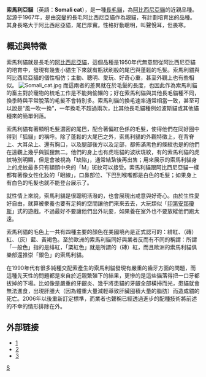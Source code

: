 {{Infobox Catbreed
<!-- Put article text AFTER this infobox markup. -->
<!-- see http://en.wikipedia.org/wiki/Template:Infobox_Catbreed for more info.-->
| name          = 索馬利亞貓
| image         = Blue_Somali_kitten_age_3_months.jpg
| imagecaption  = 一只蓝色索马利小猫
| altname       =
| nickname      = Fox cat; 長毛阿比西尼亞貓<!--Note spelling, per [[domestic_long-haired_cat|domestic long-haired cat]]; no registry actually calls this a Longhair Abyssian, with capital L, no hyphen and no "-ed".--> 
| country       ={{flagicon|AUS}} [[澳大利亚|澳大利亚]]
| notrecognized =
| extinct       =
| cfastd        = http://www.cfainc.org/breeds/profiles/somali.html
| fifestd       = http://www.fifeweb.org/wp/breeds/std/som_std.html?keepThis=true&TB_iframe=true&height=450&width=670
| ticastd=http://tica.org/public/breeds/so/intro.php
| gccfstd       =
| aacestd       = http://www.aaceinc.org/pages/breeds/som.htm
| acfastd       = http://www.acfacat.com/breeds/standards/somalistd.html
| acfstd        = http://www.acf.asn.au/Standards/Somali.htm
| ccastd        = http://www.cca-afc.com/standardsSomali.html
| otherstd      =
| note          =
|}}
'''索馬利亞貓'''（英語：'''Somali cat'''），是一種[[長毛貓|長毛貓]]，為[[阿比西尼亞貓|阿比西尼亞貓]]的近親品種。起源于1967年，是由[[突變|突變]]的長毛阿比西尼亞貓作為親貓，有計劃培育出的品種。其身長略大于阿比西尼亞貓，尾巴厚實。性格好動聰明，叫聲悅耳，但畏寒。

==概述與特徵==
索馬利貓就是長毛的[[阿比西尼亞貓|阿比西尼亞貓]]，這個品種是1950年代無意間從阿比西尼亞貓的培育中，發現有幾隻小貓生下來就有瓶狀刷般的尾巴與蓬鬆的毛髮。索馬利貓與阿比西尼亞貓的個性相仿；主動、聰明、愛玩、好奇心重，甚至外觀上也有些相似。
[[File:Somali_cat.jpg|thumb]]
而這兩者的差異就在於毛髮的長度，也因此作為索馬利貓的畜主對於寵物的梳毛工作是不能夠偷懶的；好在索馬利貓與其他長毛貓種不同，換季時與平常脫落的毛髮不會特別多。索馬利貓的換毛速率通常相當一致，甚至可以說是“風一吹一換”，一年換毛不超過兩次，比其他長毛貓種例如波斯貓或其他貓種來的簡單俐落。

索馬利貓有著顯明毛髮濃密的尾巴，配合著偏紅色係的毛髮，使得他們在同好圈中得到「狐貓」的稱呼。除了蓬鬆的大尾巴之外，索馬利貓的外觀特徵上，在背脊上、大耳朵上、還有胸口，以及腿部後方以及足部，都佈滿黑色的條紋也是的他們在遠觀上幾乎與狐狸無二。他們的身上也有虎班貓的波狀斑紋，有的索馬利貓的虎紋特別明顯，但是會被視為「缺陷」，通常結紮後再出售；用來展示的索馬利貓身上的虎紋最多只有額頭中央的「M」斑紋可以接受。索馬利貓跟阿比西尼亞貓一樣都有著像女性化妝的「眼線」，口鼻部位、下巴到喉嚨都是白色的毛髮；如果身上有白色的毛髮也就不能登台展示了。

就性情上來說，索馬利貓是很聰明活潑的，也會展現出戒意與好奇心。由於生性愛好自由，就算被豢養也要有足夠的空間讓他們來來去去，大玩類似「[[印第安那瓊斯|印第安那瓊斯]]」式的遊戲。不過最好不要讓他們出外玩耍，如果養在室外也不要放縱他們跑太遠。

索馬利貓的毛色上一共有四種主要的顏色在美國境內是正式認可的：緋紅、（磚）紅、（灰）藍、黃褐色。至於歐洲的索馬利貓同好與業者反而有不同的稱謂：所謂「一般色」指的是绯紅，「栗紅色」就是所謂的（磚）紅，而且歐洲的索馬利貓俱樂部還推崇「銀色」的索馬利貓。

在1990年代有很多純種交配索產生的索馬利貓發現有嚴重的齒牙方面的問題，而這種先天性的問題都是來自於近親繁殖下的結果，更慘的是這些貓落得把一口牙都拔掉的下場。比如像是嚴重的牙齦炎、幾乎將患貓的牙齦全部橫掃而光，患貓就會無法進食，出現肝腫大（因為體重大量減輕導致肝臟囤積大量的脂肪）而造成貓的死亡。2006年以後{{tsl|en|Cat Fanciers' Association|愛貓協會}}重新訂定標準，而業者也聲稱已經透過進步的配種技術將前述的不幸的情形排除在外。

==外部链接==
* [https://web.archive.org/web/20091130221407/http://www.cfainc.org/breeds/profiles/articles/somali.html]
* [https://web.archive.org/web/20041001074307/http://www.cfainc.org/breeds/profiles/somali.html]
* [http://www.fanciers.com/breed-faqs/somali-faq.html] {{Wayback|url=http://www.fanciers.com/breed-faqs/somali-faq.html |date=20210430124049 }}

{{Authority control}}

{{家猫}}

[[Category:貓品種|S]]